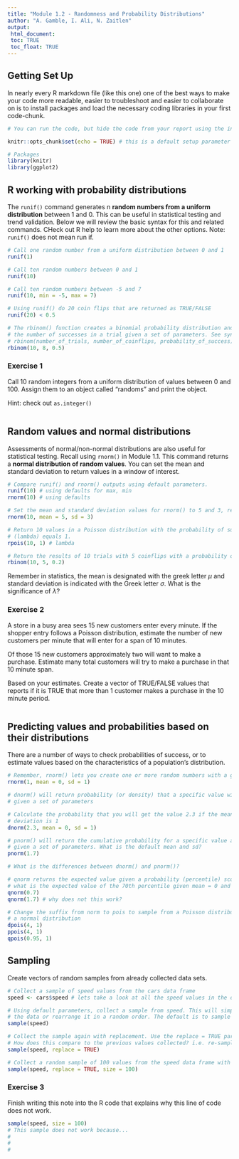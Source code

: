 ```yaml
---
title: "Module 1.2 - Randomness and Probability Distributions"
author: "A. Gamble, I. Ali, N. Zaitlen"
output: 
 html_document:
 toc: TRUE
 toc_float: TRUE
---
```


## Getting Set Up

In nearly every R markdown file (like this one) one of the best ways to make your code more readable, easier to troubleshoot and easier to collaborate on is to install packages and load the necessary coding libraries in your first code-chunk.

```r
# You can run the code, but hide the code from your report using the include = FALSE parameter

knitr::opts_chunk$set(echo = TRUE) # this is a default setup parameter for Rmd

# Packages
library(knitr)
library(ggplot2)

```

## R working with probability distributions

The `runif()` command generates n **random numbers from a uniform distribution** between 1 and 0. This can be useful in statistical testing and trend validation. Below we will review the basic syntax for this and related commands. CHeck out R help to learn more about the other options. 
Note: `runif()` does not mean run if.

```r

# Call one random number from a uniform distribution between 0 and 1
runif(1)

# Call ten random numbers between 0 and 1
runif(10)

# Call ten random numbers between -5 and 7
runif(10, min = -5, max = 7)

# Using runif() do 20 coin flips that are returned as TRUE/FALSE
runif(20) < 0.5

# The rbinom() function creates a binomial probability distribution and calculates 
# the number of successes in a trial given a set of parameters. See syntax below
# rbinom(number_of_trials, number_of_coinflips, probability_of_success)
rbinom(10, 8, 0.5)

```

### Exercise 1

Call 10 random integers from a uniform distribution of values between 0 and 100. Assign them to an object called "randoms" and print the object.

Hint: check out `as.integer()`

```r



```

## Random values and normal distributions

Assessments of normal/non-normal distributions are also useful for statistical testing. 
Recall using `rnorm()` in Module 1.1. This command returns a **normal distribution of random values**.
You can set the mean and standard deviation to return values in a window of interest.

```r

# Compare runif() and rnorm() outputs using default parameters. 
runif(10) # using defaults for max, min
rnorm(10) # using defaults

# Set the mean and standard deviation values for rnorm() to 5 and 3, respectively
rnorm(10, mean = 5, sd = 3) 

# Return 10 values in a Poisson distribution with the probability of success
# (lambda) equals 1. 
rpois(10, 1) # lambda

# Return the results of 10 trials with 5 coinflips with a probability of success 0.2.
rbinom(10, 5, 0.2)

```

Remember in statistics, the mean is designated with the greek letter $\mu$ and standard deviation is indicated with the Greek letter $\sigma$. What is the significance of $\lambda$?

### Exercise 2

A store in a busy area sees 15 new customers enter every minute. If the shopper entry follows a Poisson distribution, estimate the number of new customers per minute that will enter for a span of 10 minutes.

Of those 15 new customers approximately two will want to make a purchase. Estimate many total customers will try to make a purchase in that 10 minute span. 

Based on your estimates. Create a vector of TRUE/FALSE values that reports if it is TRUE that more than 1 customer makes a purchase in the 10 minute period. 

```r



```

## Predicting values and probabilities based on their distributions

There are a number of ways to check probabilities of success, or to estimate values based on the characteristics of a population's distribution.

```r

# Remember, rnorm() lets you create one or more random numbers with a given mean and standard deviation
rnorm(1, mean = 0, sd = 1) 

# dnorm() will return probability (or density) that a specific value will occur 
# given a set of parameters

# Calculate the probability that you will get the value 2.3 if the mean is 0 and standard
# deviation is 1
dnorm(2.3, mean = 0, sd = 1) 

# pnorm() will return the cumulative probability for a specific value and all values below it
# given a set of parameters. What is the default mean and sd?
pnorm(1.7) 

# What is the differences between dnorm() and pnorm()?

# qnorm returns the expected value given a probability (percentile) score 
# what is the expected value of the 70th percentile given mean = 0 and sd = 1?
qnorm(0.7) 
qnorm(1.7) # why does not this work? 

# Change the suffix from norm to pois to sample from a Poisson distribution instead of
# a normal distribution
dpois(4, 1)
ppois(4, 1)
qpois(0.95, 1)


```

## Sampling

Create vectors of random samples from already collected data sets. 

```r

# Collect a sample of speed values from the cars data frame
speed <- cars$speed # lets take a look at all the speed values in the data frame

# Using default parameters, collect a sample from speed. This will simply permute
# the data or rearrange it in a random order. The default is to sample without replacement
sample(speed) 

# Collect the sample again with replacement. Use the replace = TRUE parameter. 
# How does this compare to the previous values collected? i.e. re-sampling for bootstrap
sample(speed, replace = TRUE) 

# Collect a random sample of 100 values from the speed data frame with replacement
sample(speed, replace = TRUE, size = 100) 

```

### Exercise 3

Finish writing this note into the R code that explains why this line of code does not work.

```r

sample(speed, size = 100)
# This sample does not work because...
#
#
#

```
